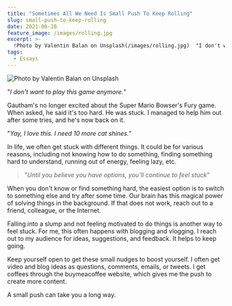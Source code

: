 ```yaml
---
title: "Sometimes All We Need Is Small Push To Keep Rolling"
slug: small-push-to-keep-rolling
date: 2021-06-10
feature_image: /images/rolling.jpg
excerpt: >-
  !Photo by Valentin Balan on Unsplash(/images/rolling.jpg)  "I don't want to play this game anymore."  Gautham's no longer excited about the Super Mario Bowser's Fury game. When asked, he...
tags:
  - Essays
---
```

![Photo by Valentin Balan on Unsplash](/images/rolling.jpg)

"_I don't want to play this game anymore._"

Gautham's no longer excited about the Super Mario Bowser's Fury game. When asked, he said it's too hard. He was stuck. I managed to help him out after some tries, and he's now back on it.

"_Yay, I love this. I need 10 more cat shines._"

In life, we often get stuck with different things. It could be for various reasons, including not knowing how to do something, finding something hard to understand, running out of energy, feeling lazy, etc.

> "_Until you believe you have options, you’ll continue to feel stuck_"

When you don't know or find something hard, the easiest option is to switch to something else and try after some time. Our brain has this magical power of solving things in the background. If that does not work, reach out to a friend, colleague, or the Internet.

Falling into a slump and not feeling motivated to do things is another way to feel stuck. For me, this often happens with blogging and vlogging. I reach out to my audience for ideas, suggestions, and feedback. It helps to keep going.

Keep yourself open to get these small nudges to boost yourself. I often get video and blog ideas as questions, comments, emails, or tweets. I get coffees through the buymeacoffee website, which gives me the push to create more content.

A small push can take you a long way.